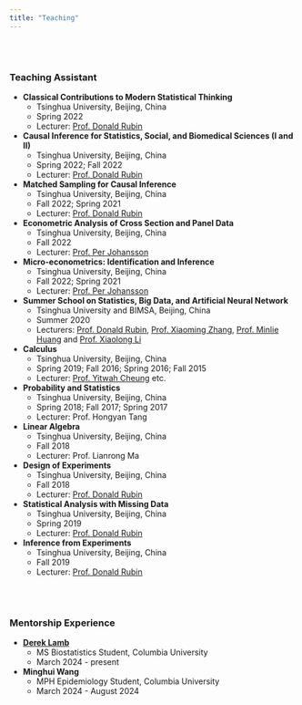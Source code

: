 ```yaml
---
title: "Teaching"
---
```


<br><br>

### Teaching Assistant

- **Classical Contributions to Modern Statistical Thinking**
  - Tsinghua University, Beijing, China
  - Spring 2022
  - Lecturer: [Prof. Donald Rubin](https://statistics.fas.harvard.edu/people/donald-b-rubin)

- **Causal Inference for Statistics, Social, and Biomedical Sciences (I and II)**
  - Tsinghua University, Beijing, China
  - Spring 2022; Fall 2022
  - Lecturer: [Prof. Donald Rubin](https://statistics.fas.harvard.edu/people/donald-b-rubin)

- **Matched Sampling for Causal Inference**
  - Tsinghua University, Beijing, China
  - Fall 2022; Spring 2021
  - Lecturer: [Prof. Donald Rubin](https://statistics.fas.harvard.edu/people/donald-b-rubin)

- **Econometric Analysis of Cross Section and Panel Data**
  - Tsinghua University, Beijing, China
  - Fall 2022
  - Lecturer: [Prof. Per Johansson](https://www.uu.se/en/contact-and-organisation/staff?query=N99-616)

- **Micro-econometrics: Identification and Inference**
  - Tsinghua University, Beijing, China
  - Fall 2022; Spring 2021
  - Lecturer: [Prof. Per Johansson](https://www.uu.se/en/contact-and-organisation/staff?query=N99-616)

- **Summer School on Statistics, Big Data, and Artificial Neural Network**
  - Tsinghua University and BIMSA, Beijing, China
  - Summer 2020
  - Lecturers: [Prof. Donald Rubin](https://statistics.fas.harvard.edu/people/donald-b-rubin), [Prof. Xiaoming Zhang](https://www.bimsa.cn/detail/xiaomingzhang.html?s=%2F%2Fzh-CN%2Fdetail%2Fxiaomingzhang.html), [Prof. Minlie Huang](http://coai.cs.tsinghua.edu.cn/hml) and [Prof. Xiaolong Li](https://faculty.bjtu.edu.cn/9089/)

- **Calculus**
  - Tsinghua University, Beijing, China
  - Spring 2019; Fall 2016; Spring 2016; Fall 2015
  - Lecturer: [Prof. Yitwah Cheung](https://ymsc.tsinghua.edu.cn/en/info/1031/2454.htm) etc.

- **Probability and Statistics**
  - Tsinghua University, Beijing, China
  - Spring 2018; Fall 2017; Spring 2017
  - Lecturer: Prof. Hongyan Tang

- **Linear Algebra**
  - Tsinghua University, Beijing, China
  - Fall 2018
  - Lecturer: Prof. Lianrong Ma

- **Design of Experiments**
  - Tsinghua University, Beijing, China
  - Fall 2018
  - Lecturer: [Prof. Donald Rubin](https://statistics.fas.harvard.edu/people/donald-b-rubin)

- **Statistical Analysis with Missing Data**
  - Tsinghua University, Beijing, China
  - Spring 2019
  - Lecturer: [Prof. Donald Rubin](https://statistics.fas.harvard.edu/people/donald-b-rubin)

- **Inference from Experiments**
  - Tsinghua University, Beijing, China
  - Fall 2019
  - Lecturer: [Prof. Donald Rubin](https://statistics.fas.harvard.edu/people/donald-b-rubin)

<br><br>


### Mentorship Experience

- [**Derek Lamb**](https://lambdr.github.io/)
  - MS Biostatistics Student, Columbia University
  - March 2024 - present

- **Minghui Wang**
  - MPH Epidemiology Student, Columbia University
  - March 2024 - August 2024
